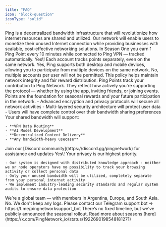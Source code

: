 ```yaml
---
title: "FAQ"
icon: "block-question"
iconType: "solid"
---
```


<AccordionGroup>
  <Accordion title="What is Ping?" defaultOpen="false">
    Ping is a decentralized bandwidth infrastructure that will revolutionize how internet resources are shared and utilized. Our network will enable users to monetize their unused Internet connection while providing businesses with scalable, cost-effective networking solutions.
  </Accordion>
  <Accordion title="How to earn Ping Points?" defaultOpen="false">
    In Season One you earn 1 Ping Point every 10 minutes while connected to Ping VPN — tracked automatically.
  </Accordion>
  <Accordion title="Can two people with different accounts use the VPN on the same network?" defaultOpen="false">
    Yes\! Each account tracks points separately, even on the same network.
  </Accordion>
  <Accordion title="Am I able to use Ping on multiple devices?" defaultOpen="false">
    Yes, Ping supports both desktop and mobile devices, allowing you to participate from multiple devices on the same network.
  </Accordion>
  <Accordion title="Can I create multiple accounts?" defaultOpen="false">
    No, multiple accounts per user will not be permitted. This policy helps maintain network integrity and fair reward distribution.
  </Accordion>
  <Accordion title="What are Ping Points?" defaultOpen="false">
    Ping Points track your contribution to Ping Network. They reflect how actively you're supporting the protocol — whether by using the app, inviting friends, or joining events. Points are the foundation for seasonal rewards and your future participation in the network.
  </Accordion>
  <Accordion title="How will Ping protect my privacy?" defaultOpen="false">
    - Advanced encryption and privacy protocols will secure all network activities
    - Multi-layered security architecture will protect user data
    - Users will have complete control over their bandwidth sharing preferences
  </Accordion>
  <Accordion title="How will Ping utilize my bandwidth?" defaultOpen="false">
    Your shared bandwidth will support:

    - **VPN Data Routing**
    - **AI Model Development**
    - **Decentralized Content Delivery**
    - **Any bandwidth-heavy usecase**
  </Accordion>
  <Accordion title="Where can I get support?" defaultOpen="false">
    Join our [Discord community](https://discord.gg/pingnetwork) for assistance and updates
  </Accordion>
  <Accordion title="Is my personal information safe?">
    Yes\! Your privacy is our highest priority.

    - Our system is designed with distributed knowledge approach - neither we or node operators have no possibility to track your browsing activity or collect personal data
    - Only your unused bandwidth will be utilized, completely separate from your personal internet activity
    - We implement industry-leading security standards and regular system audits to ensure data protection
  </Accordion>
  <Accordion title="Where is the team from?">
    We’re a global team — with members in Argentina, Europe, and South Asia.
  </Accordion>
  <Accordion title="Does VPN store my logs?">
    No. We don't keep any logs.
  </Accordion>
  <Accordion title="I deleted my account, how to recover it?">
    Please contact our Telegram support bot → https://t.me/pingnetworksupport_bot
  </Accordion>
  <Accordion title="What’s the roadmap of Ping Network?">
    There’s no fixed timeline, but we’ve publicly announced the seasonal rollout. Read more about seasons [here](https://x.com/PingNetwork_io/status/1922690198548181271)
  </Accordion>
</AccordionGroup>